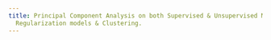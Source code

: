 ```yaml
---
title: Principal Component Analysis on both Supervised & Unsupervised ML algorithms.\n
  Regularization models & Clustering.
---
```

